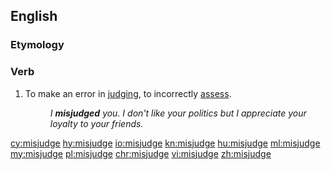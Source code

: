 ==English==

===Etymology===
{{prefix|mis|judge}}

===Verb===
{{en-verb|misjudges|misjudging|misjudged|misjudged}}

# To make an error in [[judge|judging]], to incorrectly [[assess]].
#:''I '''misjudged''' you.  I don't like your politics but I appreciate your loyalty to your friends.''

[[cy:misjudge]]
[[hy:misjudge]]
[[io:misjudge]]
[[kn:misjudge]]
[[hu:misjudge]]
[[ml:misjudge]]
[[my:misjudge]]
[[pl:misjudge]]
[[chr:misjudge]]
[[vi:misjudge]]
[[zh:misjudge]]